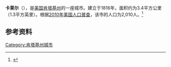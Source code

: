 {{Infobox City 
|chinese_name = 卡莱尔
|official_name = Carlisle
|image_flag = 
|image_seal = 
|image_skyline = 
|image_map = KYMap-doton-Carlisle.PNG
|map_caption =
|subdivision_type = [[國家|國家]]
|subdivision_name = {{USA}}
|leader_title = 
|leader_name = 
|subdivision_type1 = [[美國行政區劃|州]]
|subdivision_name1 = [[肯塔基州|肯塔基州]]
|subdivision_type2 = [[肯塔基州行政区划|县]]
|subdivision_name2 = Nicholas
|found_title            = 正式立市
|found_date             = 1816年
|area_total = 3.4
|area_land = 
|area_water = 
|population_as_of = 2010
|population_total = 2,010
|population_density = 
|timezone = 
|utc_offset = 
|timezone_DST = 
|utc_offset_DST = 
}}

'''卡莱尔'''（{{lang-en|'''Carlisle'''}}），是[[美国|美国]][[肯塔基州|肯塔基州]]的一座城市。建立于1816年，面积约为3.4平方公里（1.3平方英里）。根据[[2010年美国人口普查|2010年美国人口普查]]，该市的人口为2,010人。<ref name=census>{{cite web |url = http://www.census.gov/prod/www/abs/decennial/ |title = Census of Population and Housing |publisher = U.S. Census Bureau |accessdate = November 18, 2011 |archive-url = https://web.archive.org/web/20060208103743/http://www.census.gov/prod/www/abs/decennial/ |archive-date = 2006-02-08 |dead-url = yes }}</ref>

== 参考资料 ==
{{reflist}}

[[Category:肯塔基州城市|Category:肯塔基州城市]]


{{Kentucky-stub}}